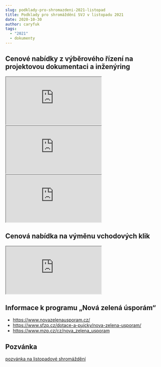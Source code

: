 ```yaml
---
slug: podklady-pro-shromazdeni-2021-listopad
title: Podklady pro shromáždění SVJ v listopadu 2021
date: 2020-10-30
author: caryfuk
tags:
  - "2021"
  - dokumenty
---
```

## Cenové nabídky z výběrového řízení na projektovou dokumentaci a inženýring
<iframe src="https://drive.google.com/file/d/1Fq2hSn3KKr7PTJk66y66dy858bUVdklR/preview" allow="autoplay"></iframe>
<iframe src="https://drive.google.com/file/d/1TNwF84FH--N2cYVkvbCu970VK7ljwOe6/preview" allow="autoplay"></iframe>
<iframe src="https://drive.google.com/file/d/1v1RPTa3D8LE-YKoMcMj1gN7k0GriH1tK/preview" allow="autoplay"></iframe>

## Cenová nabídka na výměnu vchodových klik
<iframe src="https://docs.google.com/spreadsheets/d/1xVkwXKtleq7WslX1-4PseQqDzahrhlQt/preview" allow="autoplay"></iframe>

## Informace k programu „Nová zelená úsporám“
- https://www.novazelenausporam.cz/
- https://www.sfzp.cz/dotace-a-pujcky/nova-zelena-usporam/
- https://www.mzp.cz/cz/nova_zelena_usporam

## Pozvánka
[pozvánka na listopadové shromáždění](https://zelenecska.info/posts/pozvanka-2021-listopad)

